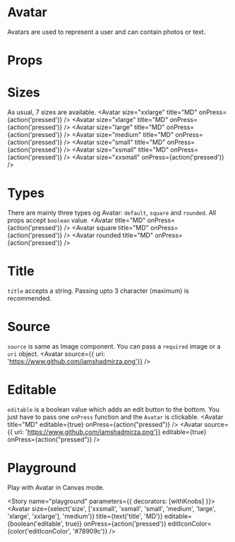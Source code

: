 
<Meta title="Design System|Avatar" component={Avatar} />

# Avatar
Avatars are used to represent a user and can contain photos or text.

# Props

<Props of={Avatar} />

# Sizes
As usual, 7 sizes are available.
<Preview>
  <Story name="sizes">
    <Inline>
      <Avatar
        size="xxlarge"
        title="MD"
        onPress={action('pressed')}
      />
      <Avatar
        size="xlarge"
        title="MD"
        onPress={action('pressed')}
      />
      <Avatar
        size="large"
        title="MD"
        onPress={action('pressed')}
      />
      <Avatar
        size="medium"
        title="MD"
        onPress={action('pressed')}
      />
      <Avatar
        size="small"
        title="MD"
        onPress={action('pressed')}
      />
      <Avatar
        size="xsmall"
        title="MD"
        onPress={action('pressed')}
      />
      <Avatar
        size="xxsmall"
        onPress={action('pressed')}
      />
  </Inline>
  </Story>
</Preview>

# Types
There are mainly three types og Avatar: `default`, `square` and `rounded`. All props accept `boolean` value.
<Preview>
  <Story name="types">
    <Inline>
      <Avatar
        title="MD"
        onPress={action('pressed')}
      />
      <Avatar
        square
        title="MD"
        onPress={action('pressed')}
      />
      <Avatar
        rounded
        title="MD"
        onPress={action('pressed')}
      />
  </Inline>
  </Story>
</Preview>

# Title
`title` accepts a string. Passing upto 3 character (maximum) is recommended. 

<Preview>
  <Story name="title">
    <Avatar title="MD" />
  </Story>
</Preview>

# Source
`source` is same as Image component. You can pass a `required` image or a `uri` object.
<Preview>
  <Story name="source">
    <Avatar
      source={{ uri: 'https://www.github.com/iamshadmirza.png'}}
    />
  </Story>
</Preview>

# Editable
`editable` is a boolean value which adds an edit button to the bottom. You just have to pass one `onPress` function and the `Avatar` is clickable.
<Preview>
  <Story name="editable">
    <Inline>
      <Avatar
      title="MD"
      editable={true}
      onPress={action("pressed")}
      />
      <Avatar
        source={{ uri: 'https://www.github.com/iamshadmirza.png'}}
        editable={true}
        onPress={action("pressed")}
      />
    </Inline>
  </Story>
</Preview>

# Playground

Play with Avatar in Canvas mode.

<Story name="playground" parameters={{ decorators: [withKnobs] }}>
  <Avatar
    size={select('size', ['xxsmall', 'xsmall', 'small', 'medium', 'large', 'xlarge', 'xxlarge'], 'medium')}
    title={text('title', 'MD')}
    editable={boolean('editable', true)}
    onPress={action('pressed')}
    editIconColor={color('editIconColor', '#78909c')}
  />
</Story>